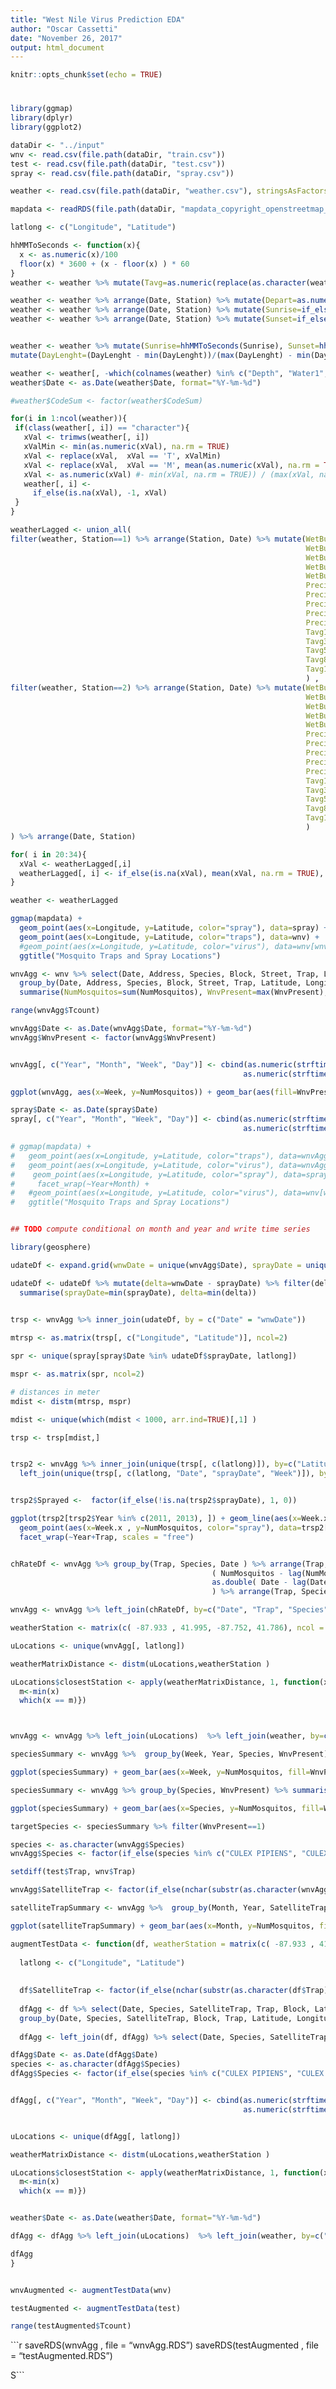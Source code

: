 ```yaml
---
title: "West Nile Virus Prediction EDA"
author: "Oscar Cassetti"
date: "November 26, 2017"
output: html_document
---
```


```r
knitr::opts_chunk$set(echo = TRUE)
```

# 

```r
library(ggmap) 
library(dplyr)
library(ggplot2)

dataDir <- "../input"
wnv <- read.csv(file.path(dataDir, "train.csv"))
test <- read.csv(file.path(dataDir, "test.csv"))
spray <- read.csv(file.path(dataDir, "spray.csv"))

weather <- read.csv(file.path(dataDir, "weather.csv"), stringsAsFactors = FALSE)

mapdata <- readRDS(file.path(dataDir, "mapdata_copyright_openstreetmap_contributors.rds"))

latlong <- c("Longitude", "Latitude")

```

```r

hhMMToSeconds <- function(x){
  x <- as.numeric(x)/100
  floor(x) * 3600 + (x - floor(x) ) * 60
}
weather <- weather %>% mutate(Tavg=as.numeric(replace(as.character(weather$Tavg), Tavg == "M" , as.integer(Tmax) - as.integer(Tmin))))

weather <- weather %>% arrange(Date, Station) %>% mutate(Depart=as.numeric(if_else(Depart=="M", lag(Depart), Depart)))
weather <- weather %>% arrange(Date, Station) %>% mutate(Sunrise=if_else(Sunrise=="-", as.character(lag(Sunrise)), as.character(Sunrise)))
weather <- weather %>% arrange(Date, Station) %>% mutate(Sunset=if_else(Sunset=="-", as.character(lag(Sunset)), as.character(Sunset)))


weather <- weather %>% mutate(Sunrise=hhMMToSeconds(Sunrise), Sunset=hhMMToSeconds(Sunset)) %>% mutate(DayLenght=(Sunset-Sunrise)) %>%
mutate(DayLenght=(DayLenght - min(DayLenght))/(max(DayLenght) - min(DayLenght)))

weather <- weather[, -which(colnames(weather) %in% c("Depth", "Water1", "SnowFall", "CodeSum"))]
weather$Date <- as.Date(weather$Date, format="%Y-%m-%d")

#weather$CodeSum <- factor(weather$CodeSum)

for(i in 1:ncol(weather)){
 if(class(weather[, i]) == "character"){
   xVal <- trimws(weather[, i])
   xValMin <- min(as.numeric(xVal), na.rm = TRUE)
   xVal <- replace(xVal,  xVal == 'T', xValMin)
   xVal <- replace(xVal,  xVal == 'M', mean(as.numeric(xVal), na.rm = TRUE))
   xVal <- as.numeric(xVal) #- min(xVal, na.rm = TRUE)) / (max(xVal, na.rm = TRUE) - min(xVal, na.rm = TRUE))
   weather[, i] <- 
     if_else(is.na(xVal), -1, xVal)
 }
}

weatherLagged <- union_all(
filter(weather, Station==1) %>% arrange(Station, Date) %>% mutate(WetBulb1=lag(WetBulb, order_by=Date), 
                                                                  WetBulb3=lag(WetBulb, n = 3, order_by=Date),
                                                                  WetBulb5=lag(WetBulb, n = 5, order_by=Date),
                                                                  WetBulb8=lag(WetBulb, n = 8, order_by=Date),
                                                                  WetBulb12=lag(WetBulb, n = 12, order_by=Date),
                                                                  PrecipTotal1=lag(PrecipTotal, order_by=Date),
                                                                  PrecipTotal3=lag(PrecipTotal, n = 3, order_by=Date),
                                                                  PrecipTotal5=lag(PrecipTotal, n = 5, order_by=Date),
                                                                  PrecipTotal8=lag(PrecipTotal, n = 8, order_by=Date),
                                                                  PrecipTotal12=lag(PrecipTotal, n = 12, order_by=Date),
                                                                  Tavg1=lag(Tavg, order_by=Date),
                                                                  Tavg3=lag(Tavg, n = 3, order_by=Date),
                                                                  Tavg5=lag(Tavg, n = 5, order_by=Date),
                                                                  Tavg8=lag(Tavg, n = 8, order_by=Date),
                                                                  Tavg12=lag(Tavg, n = 12, order_by=Date)
                                                                  ) ,
filter(weather, Station==2) %>% arrange(Station, Date) %>% mutate(WetBulb1=lag(WetBulb, order_by=Date), 
                                                                  WetBulb3=lag(WetBulb, n = 3, order_by=Date),
                                                                  WetBulb5=lag(WetBulb, n = 5, order_by=Date),
                                                                  WetBulb8=lag(WetBulb, n = 8, order_by=Date),
                                                                  WetBulb12=lag(WetBulb, n = 12, order_by=Date),
                                                                  PrecipTotal1=lag(PrecipTotal, order_by=Date),
                                                                  PrecipTotal3=lag(PrecipTotal, n = 3, order_by=Date),
                                                                  PrecipTotal5=lag(PrecipTotal, n = 5, order_by=Date),
                                                                  PrecipTotal8=lag(PrecipTotal, n = 8, order_by=Date),
                                                                  PrecipTotal12=lag(PrecipTotal, n = 12, order_by=Date),
                                                                  Tavg1=lag(Tavg, order_by=Date),
                                                                  Tavg3=lag(Tavg, n = 3, order_by=Date),
                                                                  Tavg5=lag(Tavg, n = 5, order_by=Date),
                                                                  Tavg8=lag(Tavg, n = 8, order_by=Date),
                                                                  Tavg12=lag(Tavg, n = 12, order_by=Date)
                                                                  )  
) %>% arrange(Date, Station)

for( i in 20:34){
  xVal <- weatherLagged[,i]
  weatherLagged[, i] <- if_else(is.na(xVal), mean(xVal, na.rm = TRUE), xVal)
}

weather <- weatherLagged 

```

```r
ggmap(mapdata) + 
  geom_point(aes(x=Longitude, y=Latitude, color="spray"), data=spray) +
  geom_point(aes(x=Longitude, y=Latitude, color="traps"), data=wnv) +
  #geom_point(aes(x=Longitude, y=Latitude, color="virus"), data=wnv[wnv$WnvPresent == 1, ]) +
  ggtitle("Mosquito Traps and Spray Locations")

```
```r

wnvAgg <- wnv %>% select(Date, Address, Species, Block, Street, Trap, Latitude, Longitude, AddressAccuracy, NumMosquitos, WnvPresent) %>%
  group_by(Date, Address, Species, Block, Street, Trap, Latitude, Longitude, AddressAccuracy) %>%
  summarise(NumMosquitos=sum(NumMosquitos), WnvPresent=max(WnvPresent), Tcount=length(Trap))

range(wnvAgg$Tcount)

wnvAgg$Date <- as.Date(wnvAgg$Date, format="%Y-%m-%d")
wnvAgg$WnvPresent <- factor(wnvAgg$WnvPresent)


wnvAgg[, c("Year", "Month", "Week", "Day")] <- cbind(as.numeric(strftime(wnvAgg$Date, "%Y")), as.numeric(strftime(wnvAgg$Date, "%m")), 
                                                    as.numeric(strftime(wnvAgg$Date, "%U")), as.numeric(strftime(wnvAgg$Date, "%d")))

ggplot(wnvAgg, aes(x=Week, y=NumMosquitos)) + geom_bar(aes(fill=WnvPresent), stat = "identity") + facet_wrap(~Year, scales = "free_x") 

```


```r
spray$Date <- as.Date(spray$Date)
spray[, c("Year", "Month", "Week", "Day")] <- cbind(as.numeric(strftime(spray$Date, "%Y")), as.numeric(strftime(spray$Date, "%m")), 
                                                    as.numeric(strftime(spray$Date, "%U")), as.numeric(strftime(spray$Date, "%d")))   

# ggmap(mapdata) + 
#   geom_point(aes(x=Longitude, y=Latitude, color="traps"), data=wnvAgg, alpha=0.8) +
#   geom_point(aes(x=Longitude, y=Latitude, color="virus"), data=wnvAgg[wnvAgg$WnvPresent == 1 ,], alpha=0.5) +
#    geom_point(aes(x=Longitude, y=Latitude, color="spray"), data=spray, alpha=0.5) +
#     facet_wrap(~Year+Month) +
#   #geom_point(aes(x=Longitude, y=Latitude, color="virus"), data=wnv[wnv$WnvPresent == 1, ]) +
#   ggtitle("Mosquito Traps and Spray Locations")


## TODO compute conditional on month and year and write time series
```
```r
library(geosphere)

udateDf <- expand.grid(wnwDate = unique(wnvAgg$Date), sprayDate = unique(spray$Date))

udateDf <- udateDf %>% mutate(delta=wnwDate - sprayDate) %>% filter(delta > 0 & delta < 8) %>% group_by(wnwDate) %>% 
  summarise(sprayDate=min(sprayDate), delta=min(delta))


trsp <- wnvAgg %>% inner_join(udateDf, by = c("Date" = "wnwDate"))
  
mtrsp <- as.matrix(trsp[, c("Longitude", "Latitude")], ncol=2)

spr <- unique(spray[spray$Date %in% udateDf$sprayDate, latlong])

mspr <- as.matrix(spr, ncol=2) 

# distances in meter
mdist <- distm(mtrsp, mspr)

mdist <- unique(which(mdist < 1000, arr.ind=TRUE)[,1] )

trsp <- trsp[mdist,]


trsp2 <- wnvAgg %>% inner_join(unique(trsp[, c(latlong)]), by=c("Latitude", "Longitude")) %>% 
  left_join(unique(trsp[, c(latlong, "Date", "sprayDate", "Week")]), by=c("Latitude" = "Latitude", "Longitude" = "Latitude", "Date" = "Date"))


trsp2$Sprayed <-  factor(if_else(!is.na(trsp2$sprayDate), 1, 0))

ggplot(trsp2[trsp2$Year %in% c(2011, 2013), ]) + geom_line(aes(x=Week.x, y=NumMosquitos)) +
  geom_point(aes(x=Week.x , y=NumMosquitos, color="spray"), data=trsp2[trsp2$Sprayed ==1, ]) +
  facet_wrap(~Year+Trap, scales = "free") 



```
```r

chRateDf <- wnvAgg %>% group_by(Trap, Species, Date ) %>% arrange(Trap, Species, Date) %>% summarise(NumMosquitos=sum(NumMosquitos))  %>% mutate(chRate=
                                             ( NumMosquitos - lag(NumMosquitos, default = NA)) /
                                             as.double( Date - lag(Date, default = NA) )
                                             ) %>% arrange(Trap, Species, Date)

wnvAgg <- wnvAgg %>% left_join(chRateDf, by=c("Date", "Trap", "Species"), suffix=c("", "_Y")) %>% select(c(colnames(wnvAgg),"chRate")) 


```

```r
weatherStation <- matrix(c( -87.933 , 41.995, -87.752, 41.786), ncol = 2, byrow = TRUE)

uLocations <- unique(wnvAgg[, latlong])

weatherMatrixDistance <- distm(uLocations,weatherStation )

uLocations$closestStation <- apply(weatherMatrixDistance, 1, function(x){
  m<-min(x)
  which(x == m)})



wnvAgg <- wnvAgg %>% left_join(uLocations)  %>% left_join(weather, by=c("closestStation" =  "Station", "Date" = "Date"))


```

```r

speciesSummary <- wnvAgg %>%  group_by(Week, Year, Species, WnvPresent) %>% summarise(NumMosquitos=sum(NumMosquitos))

ggplot(speciesSummary) + geom_bar(aes(x=Week, y=NumMosquitos, fill=WnvPresent), stat = "identity") + facet_wrap(~Species+Year)

speciesSummary <- wnvAgg %>% group_by(Species, WnvPresent) %>% summarise(NumMosquitos=sum(NumMosquitos))

ggplot(speciesSummary) + geom_bar(aes(x=Species, y=NumMosquitos, fill=WnvPresent), stat = "identity")

targetSpecies <- speciesSummary %>% filter(WnvPresent==1)

species <- as.character(wnvAgg$Species)
wnvAgg$Species <- factor(if_else(species %in% c("CULEX PIPIENS", "CULEX PIPIENS/RESTUANS", "CULEX RESTUANS"), species, "other"))


```

```r
setdiff(test$Trap, wnv$Trap)

wnvAgg$SatelliteTrap <- factor(if_else(nchar(substr(as.character(wnvAgg$Trap), 5,6)) > 0, 1, 0))

satelliteTrapSummary <- wnvAgg %>%  group_by(Month, Year, SatelliteTrap, WnvPresent) %>% summarise(NumMosquitos=sum(NumMosquitos))

ggplot(satelliteTrapSummary) + geom_bar(aes(x=Month, y=NumMosquitos, fill=WnvPresent), stat = "identity") + facet_wrap(~SatelliteTrap+Year)
```

```r
augmentTestData <- function(df, weatherStation = matrix(c( -87.933 , 41.995, -87.752, 41.786), ncol = 2, byrow = TRUE)){
  
  latlong <- c("Longitude", "Latitude")
 
  
  df$SatelliteTrap <- factor(if_else(nchar(substr(as.character(df$Trap), 5,6)) > 0, 1, 0))
 
  dfAgg <- df %>% select(Date, Species, SatelliteTrap, Trap, Block, Latitude, Longitude, AddressAccuracy,) %>%
  group_by(Date, Species, SatelliteTrap, Block, Trap, Latitude, Longitude, AddressAccuracy) %>% summarise(Tcount=length(SatelliteTrap))
 
  dfAgg <- left_join(df, dfAgg) %>% select(Date, Species, SatelliteTrap, Block, Latitude, Longitude, AddressAccuracy,Tcount)

dfAgg$Date <- as.Date(dfAgg$Date)
species <- as.character(dfAgg$Species)
dfAgg$Species <- factor(if_else(species %in% c("CULEX PIPIENS", "CULEX PIPIENS/RESTUANS", "CULEX RESTUANS"), species, "other"))


dfAgg[, c("Year", "Month", "Week", "Day")] <- cbind(as.numeric(strftime(dfAgg$Date, "%Y")), as.numeric(strftime(dfAgg$Date, "%m")), 
                                                    as.numeric(strftime(dfAgg$Date, "%U")), as.numeric(strftime(dfAgg$Date, "%d")))   


uLocations <- unique(dfAgg[, latlong])

weatherMatrixDistance <- distm(uLocations,weatherStation )

uLocations$closestStation <- apply(weatherMatrixDistance, 1, function(x){
  m<-min(x)
  which(x == m)})


weather$Date <- as.Date(weather$Date, format="%Y-%m-%d")

dfAgg <- dfAgg %>% left_join(uLocations)  %>% left_join(weather, by=c("closestStation" =  "Station", "Date" = "Date"))

dfAgg
}


wnvAugmented <- augmentTestData(wnv)

testAugmented <- augmentTestData(test)

range(testAugmented$Tcount)

```

```r
saveRDS(wnvAgg , file = "wnvAgg.RDS")
saveRDS(testAugmented , file = "testAugmented.RDS")


S```
